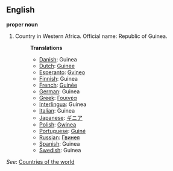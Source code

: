 ==English==

'''proper noun'''

# Country in Western Africa. Official name: Republic of Guinea.
#:'''Translations'''
#:*[[Danish]]: Guinea
#:*[[Dutch]]: [[Guinee]]
#:*[[Esperanto]]: [[Gvineo]]
#:*[[Finnish]]: Guinea
#:*[[French]]: [[Guinée]]
#:*[[German]]: Guinea
#:*[[Greek]]: [[Γουινέα]]
#:*[[Interlingua]]: Guinea
#:*[[Italian]]: Guinea
#:*[[Japanese]]: [[ギニア]]
#:*[[Polish]]: [[Gwinea]]
#:*[[Portuguese]]: [[Guiné]]
#:*[[Russian]]: [[Гвинея]]
#:*[[Spanish]]: Guinea
#:*[[Swedish]]: Guinea

''See'': [[Countries of the world]]